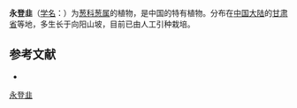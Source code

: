 {{Speciesbox
| name = 永登韭
| status = 
| status_system = 
| image =
| genus = Allium
| species = yongdengense
| authority = J. M. Xu
}}

'''永登韭'''（[[学名|学名]]：{{lang|la|''Allium yongdengense''}}）为[[葱科|葱科]][[葱属|葱属]]的植物，是中国的特有植物。分布在[[中国大陆|中国大陆]]的[[甘肃省|甘肃省]]等地，多生长于向阳山坡，目前已由人工引种栽培。

== 参考文献 ==
<div class="references-small">
* {{cite web| url =http://www.bioinfo.cn/db05/KmzwSpecies.php?action=view&id=1221| title =永登韭| work =《中国高等植物数据库全库》| publisher =中国科学院微生物研究所| author =昆明植物研究所| accessdate =2009-02-22| deadurl =yes| archiveurl =https://web.archive.org/web/20160305073842/http://www.bioinfo.cn/db05/KmzwSpecies.php?action=view&id=1221| archivedate =2016-03-05}}
</div>
{{Taxonbar|from=Q11132510}}

[[Category:葱属|永登韭]]


{{植物小作品}}